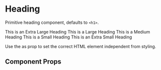 
<Meta title="Heading" component={Heading} />

# Heading

Primitive heading component, defaults to `<h1>`.

<Preview withToolbar>
  <Story name="heading">
    <Box>
      <Heading variant="extra-large">This is an Extra Large Heading</Heading>
      <Heading variant="large">This is a Large Heading</Heading>
      <Heading variant="medium">This is a Medium Heading</Heading>
      <Heading variant="small">This is a Small Heading</Heading>
      <Heading variant="extra-small">This is an Extra Small Heading</Heading>
    </Box>
  </Story>
</Preview>

Use the as prop to set the correct HTML element independent from styling.

## Component Props

<Props of={Heading} />